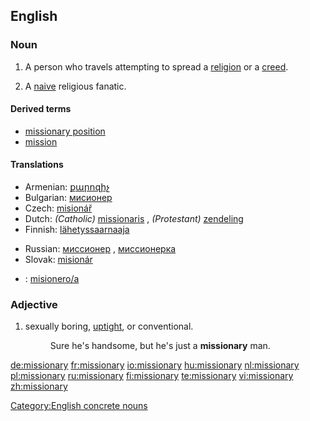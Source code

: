 {{wikipedia}}
==English==

===Noun===
{{en-noun|missionar|ies}}

# A person who travels attempting to spread a [[religion]] or a [[creed]].
# {{pejorative}} A [[naive]] religious fanatic.

====Derived terms====
*[[missionary position]]
* [[mission]]

====Translations====
{{trans-top|person traveling to spread a religion}}
*Armenian: [[քարոզիչ]]
*Bulgarian: [[мисионер]] {{m}}
*Czech: [[misionář]] {{m}}
*Dutch: ''(Catholic)'' [[missionaris]] {{m}}, ''(Protestant)'' [[zendeling]] {{m}}
*Finnish: [[lähetyssaarnaaja]]
{{trans-mid}}
*Russian: [[миссионер]] {{m}}, [[миссионерка]] {{f}}
*Slovak: [[misionár]] {{m}}
*{{ttbc|Spanish}}: [[misionero/a]]
{{trans-bottom}}

===Adjective===

# sexually boring, [[uptight]], or conventional.
#: Sure he's handsome, but he's just a '''missionary''' man.

[[Category:English concrete nouns]]

[[de:missionary]]
[[fr:missionary]]
[[io:missionary]]
[[hu:missionary]]
[[nl:missionary]]
[[pl:missionary]]
[[ru:missionary]]
[[fi:missionary]]
[[te:missionary]]
[[vi:missionary]]
[[zh:missionary]]